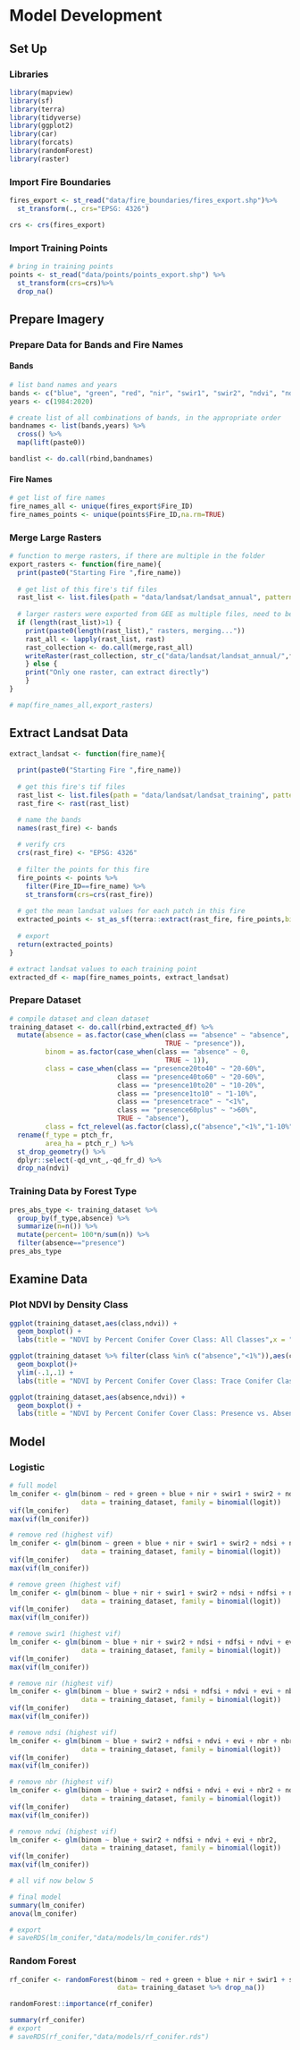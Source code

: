 # Model Development

## Set Up

### Libraries

```r
library(mapview)
library(sf)
library(terra)
library(tidyverse)
library(ggplot2)
library(car)
library(forcats)
library(randomForest)
library(raster)
```

### Import Fire Boundaries

```r
fires_export <- st_read("data/fire_boundaries/fires_export.shp")%>% 
  st_transform(., crs="EPSG: 4326")

crs <- crs(fires_export)
```

### Import Training Points

```r
# bring in training points
points <- st_read("data/points/points_export.shp") %>% 
  st_transform(crs=crs)%>% 
  drop_na()
```

## Prepare Imagery

### Prepare Data for Bands and Fire Names

#### Bands
```r
# list band names and years
bands <- c("blue", "green", "red", "nir", "swir1", "swir2", "ndvi", "ndwi", "nbr", "nbr2", "ndsi", "ndfsi", "evi")
years <- c(1984:2020)

# create list of all combinations of bands, in the appropriate order
bandnames <- list(bands,years) %>%
  cross() %>%
  map(lift(paste0))

bandlist <- do.call(rbind,bandnames)
```

#### Fire Names

```r
# get list of fire names
fire_names_all <- unique(fires_export$Fire_ID)
fire_names_points <- unique(points$Fire_ID,na.rm=TRUE)
```

### Merge Large Rasters

```r
# function to merge rasters, if there are multiple in the folder
export_rasters <- function(fire_name){
  print(paste0("Starting Fire ",fire_name))
  
  # get list of this fire's tif files
  rast_list <- list.files(path = "data/landsat/landsat_annual", pattern=fire_name, all.files=TRUE, full.names=TRUE)
  
  # larger rasters were exported from GEE as multiple files, need to be combined before importing
  if (length(rast_list)>1) { 
    print(paste0(length(rast_list)," rasters, merging..."))
    rast_all <- lapply(rast_list, rast)
    rast_collection <- do.call(merge,rast_all)
    writeRaster(rast_collection, str_c("data/landsat/landsat_annual/",fire_name,".tif"), overwrite=FALSE,gdal="COMPRESS=NONE")
    } else { 
    print("Only one raster, can extract directly")
    }
}
```

```r
# map(fire_names_all,export_rasters)
```

## Extract Landsat Data 

```r
extract_landsat <- function(fire_name){
  
  print(paste0("Starting Fire ",fire_name))
  
  # get this fire's tif files
  rast_list <- list.files(path = "data/landsat/landsat_training", pattern=str_c(fire_name,".tif"), all.files=TRUE, full.names=TRUE)
  rast_fire <- rast(rast_list)  

  # name the bands
  names(rast_fire) <- bands
  
  # verify crs
  crs(rast_fire) <- "EPSG: 4326"
  
  # filter the points for this fire
  fire_points <- points %>% 
    filter(Fire_ID==fire_name) %>% 
    st_transform(crs=crs(rast_fire))
  
  # get the mean landsat values for each patch in this fire
  extracted_points <- st_as_sf(terra::extract(rast_fire, fire_points,bind = TRUE))
  
  # export
  return(extracted_points)
}
```

```r
# extract landsat values to each training point
extracted_df <- map(fire_names_points, extract_landsat)
```

### Prepare Dataset

```r
# compile dataset and clean dataset
training_dataset <- do.call(rbind,extracted_df) %>% 
  mutate(absence = as.factor(case_when(class == "absence" ~ "absence",
                                       TRUE ~ "presence")),
         binom = as.factor(case_when(class == "absence" ~ 0,
                                       TRUE ~ 1)),
         class = case_when(class == "presence20to40" ~ "20-60%",
                           class == "presence40to60" ~ "20-60%",
                           class == "presence10to20" ~ "10-20%",
                           class == "presence1to10" ~ "1-10%",
                           class == "presencetrace" ~ "<1%",
                           class == "presence60plus" ~ ">60%",
                           TRUE ~ "absence"),
         class = fct_relevel(as.factor(class),c("absence","<1%","1-10%","10-20%","20-60%",">60%"))) %>% 
  rename(f_type = ptch_fr,
         area_ha = ptch_r_) %>% 
  st_drop_geometry() %>% 
  dplyr::select(-qd_vnt_,-qd_fr_d) %>% 
  drop_na(ndvi)
```

### Training Data by Forest Type

```r
pres_abs_type <- training_dataset %>% 
  group_by(f_type,absence) %>% 
  summarize(n=n()) %>% 
  mutate(percent= 100*n/sum(n)) %>% 
  filter(absence=="presence")
pres_abs_type
```

## Examine Data 

### Plot NDVI by Density Class

```r
ggplot(training_dataset,aes(class,ndvi)) +
  geom_boxplot() + 
  labs(title = "NDVI by Percent Conifer Cover Class: All Classes",x = "Visually Estimated Conifer Percent Cover",y = "NDVI")

ggplot(training_dataset %>% filter(class %in% c("absence","<1%")),aes(class,ndvi)) +
  geom_boxplot()+
  ylim(-.1,.1) + 
  labs(title = "NDVI by Percent Conifer Cover Class: Trace Conifer Class vs. Absence",x = "Visually Estimated Conifer Percent Cover",y = "NDVI")

ggplot(training_dataset,aes(absence,ndvi)) +
  geom_boxplot() + 
  labs(title = "NDVI by Percent Conifer Cover Class: Presence vs. Absence ",x = "Visually Estimated Conifer Percent Cover",y = "NDVI")
```

## Model

### Logistic

```r
# full model 
lm_conifer <- glm(binom ~ red + green + blue + nir + swir1 + swir2 + ndsi + ndfsi + ndvi + evi + nbr + nbr2 + ndwi, 
                  data = training_dataset, family = binomial(logit))
vif(lm_conifer)
max(vif(lm_conifer))

# remove red (highest vif)
lm_conifer <- glm(binom ~ green + blue + nir + swir1 + swir2 + ndsi + ndfsi + ndvi + evi + nbr + nbr2 + ndwi, 
                  data = training_dataset, family = binomial(logit))
vif(lm_conifer)
max(vif(lm_conifer))

# remove green (highest vif)
lm_conifer <- glm(binom ~ blue + nir + swir1 + swir2 + ndsi + ndfsi + ndvi + evi + nbr + nbr2 + ndwi, 
                  data = training_dataset, family = binomial(logit))
vif(lm_conifer)
max(vif(lm_conifer))

# remove swir1 (highest vif)
lm_conifer <- glm(binom ~ blue + nir + swir2 + ndsi + ndfsi + ndvi + evi + nbr + nbr2 + ndwi, 
                  data = training_dataset, family = binomial(logit))
vif(lm_conifer)
max(vif(lm_conifer))

# remove nir (highest vif)
lm_conifer <- glm(binom ~ blue + swir2 + ndsi + ndfsi + ndvi + evi + nbr + nbr2 + ndwi, 
                  data = training_dataset, family = binomial(logit))
vif(lm_conifer)
max(vif(lm_conifer))

# remove ndsi (highest vif)
lm_conifer <- glm(binom ~ blue + swir2 + ndfsi + ndvi + evi + nbr + nbr2 + ndwi, 
                  data = training_dataset, family = binomial(logit))
vif(lm_conifer)
max(vif(lm_conifer))

# remove nbr (highest vif)
lm_conifer <- glm(binom ~ blue + swir2 + ndfsi + ndvi + evi + nbr2 + ndwi, 
                  data = training_dataset, family = binomial(logit))
vif(lm_conifer)
max(vif(lm_conifer))

# remove ndwi (highest vif)
lm_conifer <- glm(binom ~ blue + swir2 + ndfsi + ndvi + evi + nbr2, 
                  data = training_dataset, family = binomial(logit))
vif(lm_conifer)
max(vif(lm_conifer))

# all vif now below 5
```


```r
# final model
summary(lm_conifer)
anova(lm_conifer)

# export
# saveRDS(lm_conifer,"data/models/lm_conifer.rds")
```

### Random Forest

```r
rf_conifer <- randomForest(binom ~ red + green + blue + nir + swir1 + swir2 + ndsi + ndfsi + ndvi + evi + nbr + nbr2 + ndwi,
                           data= training_dataset %>% drop_na())
```

```r
randomForest::importance(rf_conifer)
```

```r
summary(rf_conifer)
# export 
# saveRDS(rf_conifer,"data/models/rf_conifer.rds")
```
